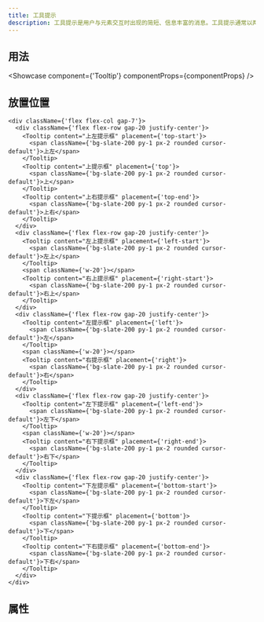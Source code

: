 ```yaml
---
title: 工具提示
description: 工具提示是用户与元素交互时出现的简短、信息丰富的消息。工具提示通常以两种方式之一启动：通过鼠标悬停手势或通过键盘悬停手势。
---
```


## 用法

<Showcase component={'Tooltip'} componentProps={componentProps} />

## 放置位置

```tsx live editable
<div className={'flex flex-col gap-7'}>
  <div className={'flex flex-row gap-20 justify-center'}>
    <Tooltip content="上左提示框" placement={'top-start'}>
      <span className={'bg-slate-200 py-1 px-2 rounded cursor-default'}>上左</span>
    </Tooltip>
    <Tooltip content="上提示框" placement={'top'}>
      <span className={'bg-slate-200 py-1 px-2 rounded cursor-default'}>上</span>
    </Tooltip>
    <Tooltip content="上右提示框" placement={'top-end'}>
      <span className={'bg-slate-200 py-1 px-2 rounded cursor-default'}>上右</span>
    </Tooltip>
  </div>
  <div className={'flex flex-row gap-20 justify-center'}>
    <Tooltip content="左上提示框" placement={'left-start'}>
      <span className={'bg-slate-200 py-1 px-2 rounded cursor-default'}>左上</span>
    </Tooltip>
    <span className={'w-20'}></span>
    <Tooltip content="右上提示框" placement={'right-start'}>
      <span className={'bg-slate-200 py-1 px-2 rounded cursor-default'}>右上</span>
    </Tooltip>
  </div>
  <div className={'flex flex-row gap-20 justify-center'}>
    <Tooltip content="左提示框" placement={'left'}>
      <span className={'bg-slate-200 py-1 px-2 rounded cursor-default'}>左</span>
    </Tooltip>
    <span className={'w-20'}></span>
    <Tooltip content="右提示框" placement={'right'}>
      <span className={'bg-slate-200 py-1 px-2 rounded cursor-default'}>右</span>
    </Tooltip>
  </div>
  <div className={'flex flex-row gap-20 justify-center'}>
    <Tooltip content="左下提示框" placement={'left-end'}>
      <span className={'bg-slate-200 py-1 px-2 rounded cursor-default'}>左下</span>
    </Tooltip>
    <span className={'w-20'}></span>
    <Tooltip content="右下提示框" placement={'right-end'}>
      <span className={'bg-slate-200 py-1 px-2 rounded cursor-default'}>右下</span>
    </Tooltip>
  </div>
  <div className={'flex flex-row gap-20 justify-center'}>
    <Tooltip content="下左提示框" placement={'bottom-start'}>
      <span className={'bg-slate-200 py-1 px-2 rounded cursor-default'}>下左</span>
    </Tooltip>
    <Tooltip content="下提示框" placement={'bottom'}>
      <span className={'bg-slate-200 py-1 px-2 rounded cursor-default'}>下</span>
    </Tooltip>
    <Tooltip content="下右提示框" placement={'bottom-end'}>
      <span className={'bg-slate-200 py-1 px-2 rounded cursor-default'}>下右</span>
    </Tooltip>
  </div>
</div>
```

## 属性

<PropsTable componentProps={componentProps} />
